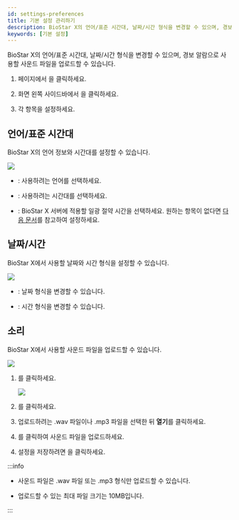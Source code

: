 ```yaml
---
id: settings-preferences
title: 기본 설정 관리하기
description: BioStar X의 언어/표준 시간대, 날짜/시간 형식을 변경할 수 있으며, 경보 알람으로 사용할 사운드 파일을 업로드할 수 있습니다.
keywords: [기본 설정]
---
```


BioStar X의 언어/표준 시간대, 날짜/시간 형식을 변경할 수 있으며, 경보 알람으로 사용할 사운드 파일을 업로드할 수 있습니다.

1. <Cmd sid='shell.header.launcher' /> 페이지에서 <Cmd sid='shell.header.setting' />을 클릭하세요.

1. 화면 왼쪽 사이드바에서 <Cmd sid='common.preference' product='2' />을 클릭하세요.

1. 각 항목을 설정하세요.

## 언어/표준 시간대

BioStar X의 언어 정보와 시간대를 설정할 수 있습니다.

<Image src='/img/biostarx-settings-preference-language-timezone.png' className='none' />

* <Cmd sid='common.language' product='2' />: 사용하려는 언어를 선택하세요.

* <Cmd sid='common.timeZone' product='2' />: 사용하려는 시간대를 선택하세요.

* <Cmd sid='common.dst' product='2' />: BioStar X 서버에 적용할 일광 절약 시간을 선택하세요. 원하는 항목이 없다면 [다음 문서](settings-system-daylight-saving-time)를 참고하여 설정하세요.

## 날짜/시간

BioStar X에서 사용할 날짜와 시간 형식을 설정할 수 있습니다.

<Image src='/img/biostarx-settings-preference-date-time.png' className='none' />

* <Cmd sid="common.dateFormat" product='2' />: 날짜 형식을 변경할 수 있습니다.

* <Cmd sid="common.timeFormat" product='2' />: 시간 형식을 변경할 수 있습니다.

## 소리

BioStar X에서 사용할 사운드 파일을 업로드할 수 있습니다.

<Image src='/img/biostarx-settings-preference-sound.png' className='none' />

<Calloutlists>

1. <Cmd sid="button.plusAdd" product='2' />를 클릭하세요.

    <Image src='/img/biostarx-settings-preference-add-sound.png' className='none' />

1. <Cmd sid="setting.preference.sound.alert.addSound.browse" product='2' />를 클릭하세요. 

1. 업로드하려는 .wav 파일이나 .mp3 파일을 선택한 뒤 **열기**를 클릭하세요. 

1. <Cmd sid="button.add" product='2' />를 클릭하여 사운드 파일을 업로드하세요.

</Calloutlists>

4. 설정을 저장하려면 <Cmd sid="button.apply" product='2' />을 클릭하세요.

:::info

* 사운드 파일은 .wav 파일 또는 .mp3 형식만 업로드할 수 있습니다.

* 업로드할 수 있는 최대 파일 크기는 10MB입니다.

:::